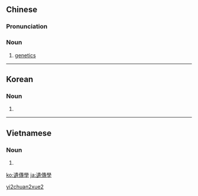 {{also|遺伝学|遗传学}}
==Chinese==
{{zh-forms|s=遗传学|type=21}}

===Pronunciation===
{{zh-pron
|m=yíchuánxué
|mn=xm,qz:î-toân-ha̍k/qz:ûi-toân-ha̍k/zz,tw:ûi-thoân-ha̍k
|c=wai4 cyun4 hok6
|cat=n
}}

===Noun===
{{zh-noun}}

# [[genetics]]

[[Category:zh:Genetics|yi2chuan2xue2]]

----

==Korean==
{{ko-hanjatab}}

===Noun===
{{ko-noun|hj|hangeul=유전학}}

# {{hanja form of|유전학|[[genetics]]}}

----

==Vietnamese==
{{vi-hantutab}}

===Noun===
{{vi-hantu}}

# {{han tu form of|di truyền học|[[genetics]]}}

[[ko:遺傳學]]
[[ja:遺傳學]]